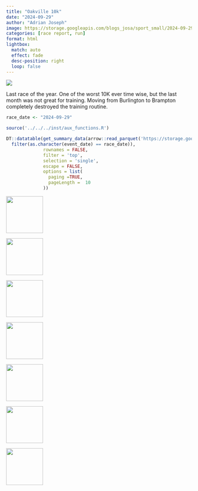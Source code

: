 ```yaml
---
title: "Oakville 10k"
date: "2024-09-29"
author: "Adrian Joseph"
image: https://storage.googleapis.com/blogs_josa/sport_small/2024-09-29_OAKVILLE_10K/img/00.png
categories: [race report, run]
format: html
lightbox:
  match: auto
  effect: fade
  desc-position: right
  loop: false
---
```

![](https://storage.googleapis.com/blogs_josa/sport_small/2024-09-29_OAKVILLE_10K/img/00.png)

Last race of the year. One of the worst 10K ever time wise, but the last month was not great for training. Moving from Burlington to Brampton completely destroyed the training routine.

```r
race_date <- "2024-09-29"

source('../../../inst/aux_functions.R')

DT::datatable(get_summary_data(arrow::read_parquet('https://storage.googleapis.com/blogs_josa/sport/parquets/main_dataset.parquet') |>
  filter(as.character(event_date) == race_date)),
              rownames = FALSE,
              filter = 'top',
              selection = 'single',
              escape = FALSE,
              options = list(
                paging =TRUE,
                pageLength =  10
              ))
```

::: {layout-ncol=4}
![](https://storage.googleapis.com/blogs_josa/sport_small/2024-09-29_OAKVILLE_10K/img/00.png){ width="100" group="hi" }

![](https://storage.googleapis.com/blogs_josa/sport_small/2024-09-29_OAKVILLE_10K/img/01.png){ width="100" group="hi" }

![](https://storage.googleapis.com/blogs_josa/sport_small/2024-09-29_OAKVILLE_10K/img/02.png){ width="100" group="hi" }

![](https://storage.googleapis.com/blogs_josa/sport_small/2024-09-29_OAKVILLE_10K/img/03.png){ width="100" group="hi" }

![](https://storage.googleapis.com/blogs_josa/sport_small/2024-09-29_OAKVILLE_10K/img/04.jpg){ width="100" group="hi" }

![](https://storage.googleapis.com/blogs_josa/sport_small/2024-09-29_OAKVILLE_10K/img/05.jpg){ width="100" group="hi" }

![](https://storage.googleapis.com/blogs_josa/sport_small/2024-09-29_OAKVILLE_10K/img/06.jpg){ width="100" group="hi" }


:::
